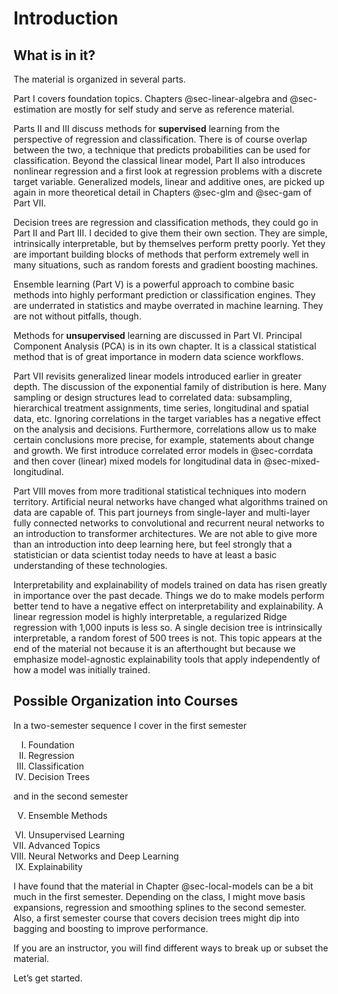 # Introduction {#sec-intro .unnumbered}

## What is in it?

The material is organized in several parts. 

Part I covers foundation topics. Chapters @sec-linear-algebra
and @sec-estimation are mostly for self study and serve as 
reference material.

Parts II and III discuss methods for **supervised** learning from the perspective of regression
and classification. There is of course overlap between the two, a technique that predicts
probabilities can be used for classification. Beyond the classical linear model, Part II
also introduces nonlinear regression and a first look at regression problems with a 
discrete target variable. Generalized models, linear and additive ones, are picked up again 
in more theoretical detail in Chapters @sec-glm and @sec-gam of Part VII.

Decision trees are regression and classification methods, they could go in Part II and Part III.
I decided to give them their own section. They are simple, intrinsically interpretable, but by
themselves perform pretty poorly. Yet they are important building blocks of methods that 
perform extremely well in many situations, such as random forests and gradient boosting 
machines.

Ensemble learning (Part V) is a powerful approach to combine basic methods into highly
performant prediction or classification engines. They are underrated in statistics and
maybe overrated in machine learning. They are not without pitfalls, though.

Methods for **unsupervised** learning are discussed in Part VI. Principal Component
Analysis (PCA) is in its own chapter. It is a classical statistical method that is
of great importance in modern data science workflows. 

Part VII revisits generalized linear models introduced earlier in greater depth. The
discussion of the exponential family of distribution is here. Many sampling or 
design structures lead to correlated data: subsampling, hierarchical treatment assignments,
time series, longitudinal and spatial data, etc. Ignoring correlations in the
target variables has a negative effect on the analysis and decisions. Furthermore, 
correlations allow us to make certain conclusions more precise, for example, statements
about change and growth. We first introduce correlated error models in @sec-corrdata and then 
cover (linear) mixed models for longitudinal data in @sec-mixed-longitudinal. 

Part VIII moves from more traditional statistical techniques into modern territory. 
Artificial neural networks have changed what algorithms trained on data are capable of.
This part journeys from single-layer and multi-layer fully connected networks to 
convolutional and recurrent neural networks to an introduction to transformer architectures.
We are not able to give more than an introduction into deep learning here, but feel 
strongly that a statistician or data scientist today needs to have at least a basic
understanding of these technologies.

Interpretability and explainability of models trained on data has risen greatly in 
importance over the past decade. Things we do to make models perform better tend to 
have a negative effect on interpretability and explainability. A linear regression model
is highly interpretable, a regularized Ridge regression with 1,000 inputs is less so.
A single decision tree is intrinsically interpretable, a random forest of 500 trees is not.
This topic appears at the end of the material not because it is an afterthought but
because we emphasize model-agnostic explainability tools that apply independently
of how a model was initially trained.


## Possible Organization into Courses

In a two-semester sequence I cover in the first semester

(I) Foundation
(II) Regression
(III) Classification
(IV) Decision Trees

and in the second semester

(V) Ensemble Methods
(VI) Unsupervised Learning
(VII) Advanced Topics
(VIII) Neural Networks and Deep Learning
(IX) Explainability

I have found that the material in Chapter @sec-local-models can be a bit much in the first semester. 
Depending on the class, I might move basis expansions, regression and smoothing splines to
the second semester. Also, a first semester course that covers decision trees might dip into
bagging and boosting to improve performance.

If you are an instructor, you will find different ways to break up or subset the material.

Let's get started.

